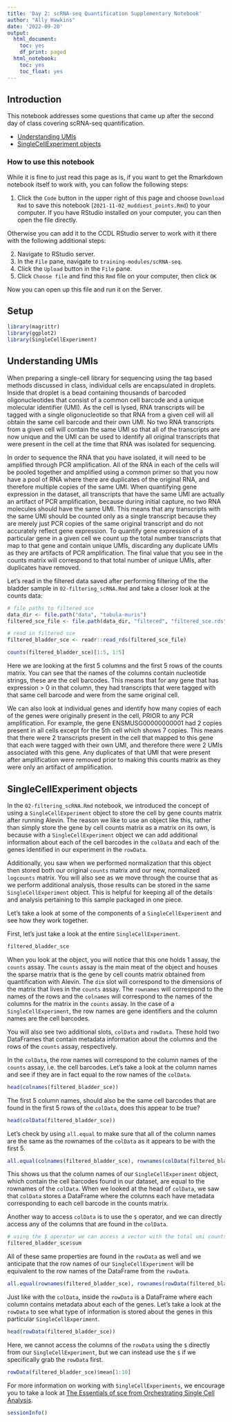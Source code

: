 ```yaml
---
title: 'Day 2: scRNA-seq Quantification Supplementary Notebook'
author: "Ally Hawkins"
date: '2022-09-20'
output:
  html_document:
    toc: yes
    df_print: paged
  html_notebook:
    toc: yes
    toc_float: yes
---
```


## Introduction

This notebook addresses some questions that came up after the second day of class covering scRNA-seq quantification. 

- [Understanding UMIs](#understanding-UMIs)
- [SingleCellExperiment objects](#singleCellExperiment-objects)

### How to use this notebook

While it is fine to just read this page as is, if you want to get the Rmarkdown notebook itself to work with, you can follow the following steps:

1. Click the `Code` button in the upper right of this page and choose `Download Rmd` to save this notebook (`2021-11-02_muddiest_points.Rmd`) to your computer.
If you have RStudio installed on your computer, you can then open the file directly.

Otherwise you can add it to the CCDL RStudio server to work with it there with the following additional steps:

2. Navigate to RStudio server.  
3. In the `File` pane, navigate to `training-modules/scRNA-seq`.     
4. Click the `Upload` button in the `File` pane.   
5. Click `Choose file` and find this `Rmd` file on your computer, then click `OK`  


Now you can open up this file and run it on the Server. 

## Setup 

```r
library(magrittr)
library(ggplot2)
library(SingleCellExperiment)
```
## Understanding UMIs

When preparing a single-cell library for sequencing using the tag based methods discussed in class, individual cells are encapsulated in droplets. 
Inside that droplet is a bead containing thousands of barcoded oligonucleotides that consist of a common cell barcode and a unique molecular identifier (UMI).
As the cell is lysed, RNA transcripts will be tagged with a single oligonucleotide so that RNA from a given cell will all obtain the same cell barcode and their own UMI. 
No two RNA transcripts from a given cell will contain the same UMI so that all of the transcripts are now unique and the UMI can be used to identify all original transcripts that were present in the cell at the time that RNA was isolated for sequencing. 

In order to sequence the RNA that you have isolated, it will need to be amplified through PCR amplification. 
All of the RNA in each of the cells will be pooled together and amplified using a common primer so that you now have a pool of RNA where there are duplicates of the original RNA, and therefore multiple copies of the same UMI. 
When quantifying gene expression in the dataset, all transcripts that have the same UMI are actually an artifact of PCR amplification, because during initial capture, no two RNA molecules should have the same UMI. This means that any transcripts with the same UMI should be counted only as a single transcript because they are merely just PCR copies of the same original transcript and do not accurately reflect gene expression. 
To quantify gene expression of a particular gene in a given cell we count up the total number transcripts that map to that gene and contain unique UMIs, discarding any duplicate UMIs as they are artifacts of PCR amplification. 
The final value that you see in the counts matrix will correspond to that total number of unique UMIs, after duplicates have removed. 

Let's read in the filtered data saved after performing filtering of the the bladder sample in `02-filtering_scRNA.Rmd` and take a closer look at the counts data:

```r
# file paths to filtered sce 
data_dir <- file.path("data", "tabula-muris")
filtered_sce_file <- file.path(data_dir, "filtered", "filtered_sce.rds")

# read in filtered sce 
filtered_bladder_sce <- readr::read_rds(filtered_sce_file)
```


```r
counts(filtered_bladder_sce)[1:5, 1:5]
```

Here we are looking at the first 5 columns and the first 5 rows of the counts matrix. 
You can see that the names of the columns contain nucleotide strings, these are the cell barcodes. 
This means that for any gene that has expression > 0 in that column, they had transcripts that were tagged with that same cell barcode and were from the same original cell. 

We can also look at individual genes and identify how many copies of each of the genes were originally present in the cell, PRIOR to any PCR amplification. 
For example, the gene ENSMUSG00000000001 had 2 copies present in all cells except for the 5th cell which shows 7 copies. 
This means that there were 2 transcripts present in the cell that mapped to this gene that each were tagged with their own UMI, and therefore there were 2 UMIs associated with this gene.
Any duplicates of that UMI that were present after amplification were removed prior to making this counts matrix as they were only an artifact of amplification. 


## SingleCellExperiment objects 

In the `02-filtering_scRNA.Rmd` notebook, we introduced the concept of using a `SingleCellExperiment` object to store the cell by gene counts matrix after running Alevin. 
The reason we like to use an object like this, rather than simply store the gene by cell counts matrix as a matrix on its own, is because with a `SingleCellExperiment` object we can add additional information about each of the cell barcodes in the `colData` and each of the genes identified in our experiment in the `rowData`. 

Additionally, you saw when we performed normalization that this object then stored both our original `counts` matrix and our new, normalized `logcounts` matrix. 
You will also see as we move through the course that as we perform additional analysis, those results can be stored in the same `SingleCellExperiment` object. 
This is helpful for keeping all of the details and analysis pertaining to this sample packaged in one piece.

Let's take a look at some of the components of a `SingleCellExperiment` and see how they work together. 

First, let's just take a look at the entire `SingleCellExperiment`. 

```r
filtered_bladder_sce
```

When you look at the object, you will notice that this one holds 1 assay, the `counts` assay. 
The `counts` assay is the main meat of the object and houses the sparse matrix that is the gene by cell counts matrix obtained from quantification with Alevin. 
The `dim` slot will correspond to the dimensions of the matrix that lives in the `counts` assay. 
The `rownames` will correspond to the names of the rows and the `colnames` will correspond to the names of the columns for the matrix in the `counts` assay. 
In the case of a `SingleCellExperiment`, the row names are gene identifiers and the column names are the cell barcodes.


You will also see two additional slots, `colData` and `rowData`. 
These hold two DataFrames that contain metadata information about the columns and the rows of the `counts` assay, respectively. 

In the `colData`, the row names will correspond to the column names of the `counts` assay, i.e. the cell barcodes. 
Let's take a look at the column names and see if they are in fact equal to the row names of the `colData`.

```r
head(colnames(filtered_bladder_sce))
```

The first 5 column names, should also be the same cell barcodes that are found in the first 5 rows of the `colData`, does this appear to be true? 

```r
head(colData(filtered_bladder_sce))
```

Let's check by using `all.equal` to make sure that all of the column names are the same as the rownames of the `colData` as it appears to be with the first 5. 

```r
all.equal(colnames(filtered_bladder_sce), rownames(colData(filtered_bladder_sce)))
```

This shows us that the column names of our `SingleCellExperiment` object, which contain the cell barcodes found in our dataset, are equal to the rownames of the `colData`.
When we looked at the head of `colData`, we saw that `colData` stores a DataFrame where the columns each have metadata corresponding to each cell barcode in the counts matrix. 

Another way to access `colData` is to use the `$` operator, and we can directly access any of the columns that are found in the `colData`. 

```r
# using the $ operator we can access a vector with the total umi counts per cell 
filtered_bladder_sce$sum 
```

All of these same properties are found in the `rowData` as well and we anticipate that the row names of our `SingleCellExperiment` will be equivalent to the row names of the DataFrame from the `rowData`. 

```r
all.equal(rownames(filtered_bladder_sce), rownames(rowData(filtered_bladder_sce)))
```

Just like with the `colData`, inside the `rowData` is a DataFrame where each column contains metadata about each of the genes. 
Let's take a look at the `rowData` to see what type of information is stored about the genes in this particular `SingleCellExperiment`. 

```r
head(rowData(filtered_bladder_sce))
```
 
Here, we cannot access the columns of the `rowData` using the `$` directly from our `SingleCellExperiment`, but we can instead use the `$` if we specifically grab the `rowData` first.

```r
rowData(filtered_bladder_sce)$mean[1:10]
```

For more information on working with `SingleCellExperiments`, we encourage you to take a look at [The Essentials of sce from Orchestrating Single Cell Analysis](https://robertamezquita.github.io/orchestratingSingleCellAnalysis/data-infrastructure.html#the-essentials-of-sce). 

```r
sessionInfo()
```
